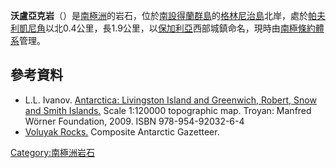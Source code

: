 {{coord|62|26|02|S|59|58|22|W|display=title}}

'''沃盧亞克岩'''（{{lang-bg|скали Волуяк}}）是[[南極洲|南極洲]]的岩石，位於[[南設得蘭群島|南設得蘭群島]]的[[格林尼治島|格林尼治島]]北岸，處於[[帕夫利凱尼角|帕夫利凱尼角]]以北0.4公里，長1.9公里，以[[保加利亞|保加利亞]]西部城鎮命名，現時由[[南極條約體系|南極條約體系]]管理。

==參考資料==
*L.L. Ivanov. [http://apcbg.org/image023.jpg Antarctica: Livingston Island and Greenwich, Robert, Snow and Smith Islands.] {{Wayback|url=http://apcbg.org/image023.jpg |date=20080424075823 }} Scale 1:120000 topographic map.  Troyan: Manfred Wörner Foundation, 2009.  ISBN 978-954-92032-6-4
* [http://data.aad.gov.au/aadc/gaz/scar/display_name.cfm?gaz_id=136816 Voluyak Rocks.] {{Wayback|url=http://data.aad.gov.au/aadc/gaz/scar/display_name.cfm?gaz_id=136816 |date=20120531064648 }} Composite Antarctic Gazetteer.

{{南设得兰群岛}}

{{Antarctica-geo-stub}}

[[Category:南極洲岩石|Category:南極洲岩石]]